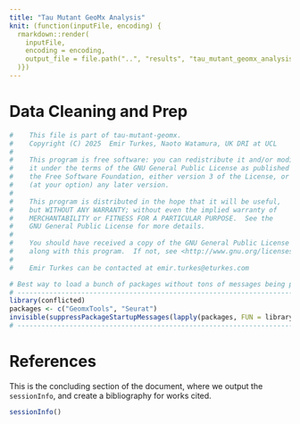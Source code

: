 ```yaml
---
title: "Tau Mutant GeoMx Analysis"
knit: (function(inputFile, encoding) {
  rmarkdown::render(
    inputFile,
    encoding = encoding,
    output_file = file.path("..", "results", "tau_mutant_geomx_analysis.html")
  )})
---
```


# Data Cleaning and Prep

```r
#    This file is part of tau-mutant-geomx.
#    Copyright (C) 2025  Emir Turkes, Naoto Watamura, UK DRI at UCL
#
#    This program is free software: you can redistribute it and/or modify
#    it under the terms of the GNU General Public License as published by
#    the Free Software Foundation, either version 3 of the License, or
#    (at your option) any later version.
#
#    This program is distributed in the hope that it will be useful,
#    but WITHOUT ANY WARRANTY; without even the implied warranty of
#    MERCHANTABILITY or FITNESS FOR A PARTICULAR PURPOSE.  See the
#    GNU General Public License for more details.
#
#    You should have received a copy of the GNU General Public License
#    along with this program.  If not, see <http://www.gnu.org/licenses/>.
#
#    Emir Turkes can be contacted at emir.turkes@eturkes.com

# Best way to load a bunch of packages without tons of messages being produced.
# -----------------------------------------------------------------------------
library(conflicted)
packages <- c("GeomxTools", "Seurat")
invisible(suppressPackageStartupMessages(lapply(packages, FUN = library, character.only = TRUE)))
# -----------------------------------------------------------------------------
```

# References

This is the concluding section of the document, where we output the `sessionInfo`, and create a bibliography for works cited.

```r
sessionInfo()
```
